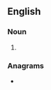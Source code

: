 {{also|tomtoms|TomToms}}
==English==

===Noun===
{{head|en|noun plural form}}

# {{plural of|tom-tom|lang=en}}

===Anagrams===
* {{anagrams|en|a=mmoostt|motmots}}